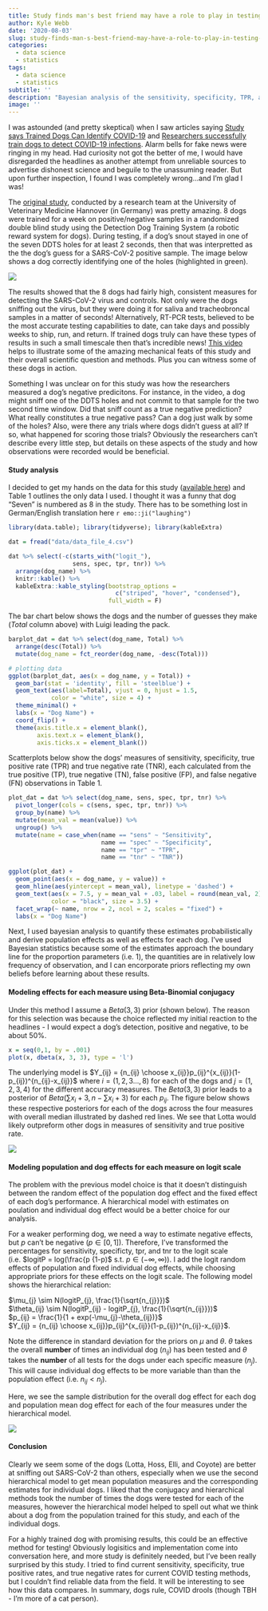 ```yaml
---
title: Study finds man's best friend may have a role to play in testing for COVID-19
author: Kyle Webb
date: '2020-08-03'
slug: study-finds-man-s-best-friend-may-have-a-role-to-play-in-testing-for-covid-19
categories:
  - data science
  - statistics
tags:
  - data science
  - statistics
subtitle: ''
description: "Bayesian analysis of the sensitivity, specificity, TPR, and TNR distributions from a German study measuring dogs' ability to detect SARS-CoV-2 from saliva and tracheobronchial secretions"
image: ''
---
```


I was astounded (and pretty skeptical) when I saw articles saying [Study says Trained Dogs Can Identify COVID-19](https://www.webmd.com/lung/news/20200729/study-says-trained-dogs-can-identify-covid-19) and [Researchers successfully train dogs to detect COVID-19 infections](https://www.msn.com/en-us/health/medical/researchers-successfully-train-dogs-to-detect-covid-19-infections/ar-BB179GfW). Alarm bells for fake news were ringing in my head. Had curiosity not got the better of me, I would have disregarded the headlines as another attempt from unreliable sources to advertise dishonest science and beguile to the unassuming reader. But upon further inspection, I found I was completely wrong...and I'm glad I was! 

The [original study](https://bmcinfectdis.biomedcentral.com/articles/10.1186/s12879-020-05281-3), conducted by a research team at the University of Veterinary Medicine Hannover (in Germany) was pretty amazing. 8 dogs were trained for a week on positive/negative samples in a randomized double blind study using the Detection Dog Training System (a robotic reward system for dogs). During testing, if a dog's snout stayed in one of the seven DDTS holes for at least 2 seconds, then that was interpretted as the the dog's guess for a SARS-CoV-2 positive sample. The image below shows a dog correctly identifying one of the holes (highlighted in green).

![](/post/2020-08-03-study-finds-man-s-best-friend-may-have-a-role-to-play-in-testing-for-covid-19_files/ddts.png)

The results showed that the 8 dogs had fairly high, consistent measures for detecting the SARS-CoV-2 virus and controls. Not only were the dogs sniffing out the virus, but they were doing it for saliva and tracheobroncal samples in a matter of seconds! Alternatively, RT-PCR tests, believed to be the most accurate testing capabilities to date, can take days and possibly weeks to ship, run, and return. If trained dogs truly can have these types of results in such a small timescale then that's incredible news! [This video](https://www.youtube.com/watch?v=lzDYsZfd-fY&feature=youtu.be) helps to illustrate some of the amazing mechanical feats of this study and their overall scientific question and methods. Plus you can witness some of these dogs in action. 

Something I was unclear on for this study was how the researchers measured a dog's negative predicitons. For instance, in the video, a dog might sniff one of the DDTS holes and not commit to that sample for the two second time window. Did that sniff count as a true negative prediction? What really constitutes a true negative pass? Can a dog just walk by some of the holes? Also, were there any trials where dogs didn't guess at all? If so, what happened for scoring those trials? Obviously the researchers can't describe every little step, but details on these aspects of the study and how observations were recorded would be beneficial.

#### Study analysis

I decided to get my hands on the data for this study ([available here](https://zenodo.org/record/3950074)) and Table 1 outlines the only data I used. I thought it was a funny that dog "Seven" is numbered as 8 in the study. There has to be something lost in German/English translation here `r emo::ji("laughing")`

```r
library(data.table); library(tidyverse); library(kableExtra)

dat = fread("data/data_file_4.csv")
```

```r
dat %>% select(-c(starts_with("logit_"), 
                  sens, spec, tpr, tnr)) %>%
  arrange(dog_name) %>% 
  knitr::kable() %>%
  kableExtra::kable_styling(bootstrap_options =
                              c("striped", "hover", "condensed"),
                            full_width = F)

```

The bar chart below shows the dogs and the number of guesses they make (*Total* column above) with Luigi leading the pack.

```r
barplot_dat = dat %>% select(dog_name, Total) %>% 
  arrange(desc(Total)) %>% 
  mutate(dog_name = fct_reorder(dog_name, -desc(Total))) 

# plotting data
ggplot(barplot_dat, aes(x = dog_name, y = Total)) +
  geom_bar(stat = 'identity', fill = 'steelblue') +
  geom_text(aes(label=Total), vjust = 0, hjust = 1.5, 
            color = "white", size = 4) +
  theme_minimal() +
  labs(x = "Dog Name") +
  coord_flip() +
  theme(axis.title.x = element_blank(),
        axis.text.x = element_blank(),
        axis.ticks.x = element_blank())

```

Scatterplots below show the dogs' measures of sensitivity, specificity, true positive rate (TPR) and true negative rate (TNR), each calculated from the true positive (TP), true negative (TN), false positive (FP), and false negative (FN) observations in Table 1. 

```r
plot_dat = dat %>% select(dog_name, sens, spec, tpr, tnr) %>% 
  pivot_longer(cols = c(sens, spec, tpr, tnr)) %>% 
  group_by(name) %>% 
  mutate(mean_val = mean(value)) %>% 
  ungroup() %>% 
  mutate(name = case_when(name == "sens" ~ "Sensitivity",
                          name == "spec" ~ "Specificity",
                          name == "tpr" ~ "TPR",
                          name == "tnr" ~ "TNR"))

ggplot(plot_dat) +
  geom_point(aes(x = dog_name, y = value)) +
  geom_hline(aes(yintercept = mean_val), linetype = 'dashed') +
  geom_text(aes(x = 7.5, y = mean_val + .03, label = round(mean_val, 2)), 
            color = "black", size = 3.5) +
  facet_wrap(~ name, nrow = 2, ncol = 2, scales = "fixed") +
  labs(x = "Dog Name")
```

Next, I used bayesian analysis to quantify these estimates probabilistically and derive population effects as well as effects for each dog. I've used Bayesian statistics because some of the estimates approach the boundary line for the proportion parameters (i.e. 1), the quantities are in relatively low frequency of observation, and I can encorporate priors reflecting my own beliefs before learning about these results. 

#### Modeling effects for each measure using Beta-Binomial conjugacy

Under this method I assume a $Beta(3,3)$ prior (shown below). The reason for this selection was because the choice reflected my initial reaction to the headlines - I would expect a dog's detection, positive and negative, to be about 50%.

```r
x = seq(0,1, by = .001)
plot(x, dbeta(x, 3, 3), type = 'l')
```

The underlying model is $Y_{ij} = {n_{ij} \choose x_{ij}}p_{ij}^{x_{ij}}(1-p_{ij})^{n_{ij}-x_{ij}}$ where $i = {(1, 2, 3..., 8)}$ for each of the dogs and $j = {(1, 2, 3, 4)}$ for the different accuracy measures. The $Beta(3,3)$ prior leads to a posterior of $Beta(\sum{x_i} + 3, n - \sum{x_i} + 3)$ for each $p_{ij}$. The figure below shows these respective posteriors for each of the dogs across the four measures with overall median illustrated by dashed red lines. We see that Lotta would likely outpreform other dogs in measures of sensitivity and true positive rate.  

![](/post/2020-08-03-study-finds-man-s-best-friend-may-have-a-role-to-play-in-testing-for-covid-19_files/figure-html/beta_conj_sim.png)

#### Modeling population and dog effects for each measure on logit scale

The problem with the previous model choice is that it doesn't distinguish between the random effect of the population dog effect and the fixed effect of each dog's performance. A hierarchical model with estimates on poulation and individual dog effect would be a better choice for our analysis. 

For a weaker performing dog, we need a way to estimate negative effects, but $p$ can't be negative ($p \in [0,1]$). Therefore, I've transformed the percentages for sensitivity, specificty, tpr, and tnr to the logit scale (i.e. $logitP = log(\frac{p {1-p)$ s.t. $p \in (-\infty, \infty)$). I add the logit random effects of population and fixed individual dog effects, while choosing appropriate priors for these effects on the logit scale. The following model shows the hierarchical relation:  

$\mu_{j} \sim N(logitP_{j}, \frac{1}{\sqrt{n_{j}}})$  
$\theta_{ij} \sim N(logitP_{ij} - logitP_{j}, \frac{1}{\sqrt{n_{ij}}})$  
$p_{ij} = \frac{1}{1 + exp(-\mu_{j}-\theta_{ij})}$  
$Y_{ij} = {n_{ij} \choose x_{ij}}p_{ij}^{x_{ij}}(1-p_{ij})^{n_{ij}-x_{ij}}$.  


Note the difference in standard deviation for the priors on $\mu$ and $\theta$. $\theta$ takes the overall **number** of times an individual dog ($n_{ij}$) has been tested and $\theta$ takes the **number** of all tests for the dogs under each specific measure ($n_{j}$). This will cause individual dog effects to be more variable than than the population effect (i.e. $n_{ij} < n_{j}$). 

Here, we see the sample distribution for the overall dog effect for each dog and population mean dog effect for each of the four measures under the hierarchical model. 

![](/post/2020-08-03-study-finds-man-s-best-friend-may-have-a-role-to-play-in-testing-for-covid-19_files/figure-html/hi2_overall.png)

#### Conclusion

Clearly we seem some of the dogs (Lotta, Hoss, Elli, and Coyote) are better at sniffing out SARS-CoV-2 than others, especially when we use the second hierarchical model to get mean population measures and the corresponding estimates for individual dogs. I liked that the conjugacy and hierarchical methods took the number of times the dogs were tested for each of the measures, however the hierarchical model helped to spell out what we think about a dog from the population trained for this study, and each of the individual dogs.  
  
For a highly trained dog with promising results, this could be an effective method for testing! Obviously logisitics and implementation come into conversation here, and more study is definitely needed, but I've been really surprised by this study. I tried to find current sensitivity, specificity, true positive rates, and true negative rates for current COVID testing methods, but I couldn't find reliable data from the field. It will be interesting to see how this data compares. In summary, dogs rule, COVID drools (though TBH - I'm more of a cat person). 
